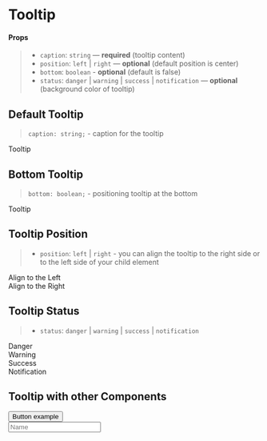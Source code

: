 
<Meta title="Components/Tooltip" component={Tooltip} />

# Tooltip

#### Props

> - `caption`: `string` — **required** (tooltip content)
> - `position`: `left` | `right` — **optional** (default position is center)
> - `bottom`: `boolean` - **optional** (default is false)
> - `status`: `danger` | `warning` | `success` | `notification` — **optional** (background color of tooltip)

## Default Tooltip

> `caption: string;` - caption for the tooltip

<Preview>
  <Story name="default">
    <Flex
      justifyContent="space-evenly"
      style={{ paddingTop: "3rem", paddingBottom: "3rem" }}
    >
      <Tooltip caption="Lorem Ipsum is simply dummy text of the printing and typesetting industry.">
        <Text>Tooltip</Text>
      </Tooltip>
    </Flex>
  </Story>
</Preview>

## Bottom Tooltip

> `bottom: boolean;` - positioning tooltip at the bottom

<Preview>
  <Story name="bottom">
    <Flex
      justifyContent="space-evenly"
      style={{ paddingTop: "3rem", paddingBottom: "3rem" }}
    >
      <Tooltip bottom caption="Lorem Ipsum is simply dummy text of the printing and typesetting industry.">
        <Text>Tooltip</Text>
      </Tooltip>
    </Flex>
  </Story>
</Preview>

## Tooltip Position

> - `position`: `left` | `right` - you can align the tooltip to the right side or to the left side of your child element

<Preview>
  <Story name="position">
    <Flex
      justifyContent="space-evenly"
      style={{ paddingTop: "3rem", paddingBottom: "3rem" }}
    >
      <div>
        <Tooltip
          position="left"
          caption="Lorem Ipsum is simply dummy text of the printing and typesetting industry."
        >
          <Text>Align to the Left</Text>
        </Tooltip>
      </div>
      <div>
        <Tooltip
          position="right"
          caption="Lorem Ipsum is simply dummy text of the printing and typesetting industry."
        >
          <Text>Align to the Right</Text>
        </Tooltip>
      </div>
    </Flex>
  </Story>
</Preview>

## Tooltip Status

> - `status`: `danger` | `warning` | `success` | `notification`

<Preview>
  <Story name="status">
    <Flex
      justifyContent="space-evenly"
      style={{ paddingTop: "3rem", paddingBottom: "3rem" }}
    >
      <div>
        <Tooltip status="danger" caption="Error tooltip">
          <Text>Danger</Text>
        </Tooltip>
      </div>
      <div>
        <Tooltip status="warning" caption="Warning tooltip">
          <Text>Warning</Text>
        </Tooltip>
      </div>
      <div>
        <Tooltip status="success" caption="Success tooltip">
          <Text>Success</Text>
        </Tooltip>
      </div>
      <div>
        <Tooltip status="notification" caption="Notification tooltip">
          <Text>Notification</Text>
        </Tooltip>
      </div>
    </Flex>
  </Story>
</Preview>

## Tooltip with other Components

<Preview>
  <Story name="components">
    <Flex
      justifyContent="space-evenly"
      style={{ paddingTop: "3rem", paddingBottom: "3rem" }}
    >
      <div>
        <Tooltip
          position="left"
          caption="Lorem Ipsum is simply dummy text of the printing and typesetting industry."
        >
          <Button>Button example</Button>
        </Tooltip>
      </div>
      <div>
        <Tooltip caption="Lorem Ipsum is simply dummy text of the printing and typesetting industry.">
          <SVGIcon name="help" />
        </Tooltip>
      </div>
      <div>
        <Tooltip
          position="left"
          caption="Lorem Ipsum is simply dummy text of the printing and typesetting industry."
        >
          <Input name="Name" placeholder="Name" />
        </Tooltip>
      </div>
    </Flex>
  </Story>
</Preview>
